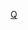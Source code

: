 <noinclude>{{幽默}}</noinclude>{{Userbox
  |border-c = black
  |border-s = 1
  |id-c     = white
  |id-s     = 14
  |id-fc    = red
  |info-c   = yellow
  |info-s   = 10
  |info-fc  = black
  |id       = 前列腺縣長
  |info     = 這個用戶是'''[[前列腺]]'''的'''[[縣長]]'''。}}<includeonly>
<noinclude>[[Category:维基百科用户框|Q]]</noinclude>